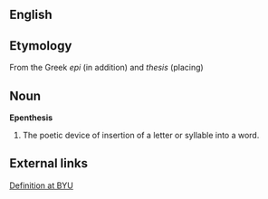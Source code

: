 ==English==

==Etymology==

From the Greek ''epi'' (in addition) and ''thesis'' (placing)

==Noun==

'''Epenthesis'''

# The poetic device of insertion of a letter or syllable into a word. 

==External links==

[http://humanities.byu.edu/rhetoric/Figures/E/epenthesis.htm Definition at BYU]

{{stub}}